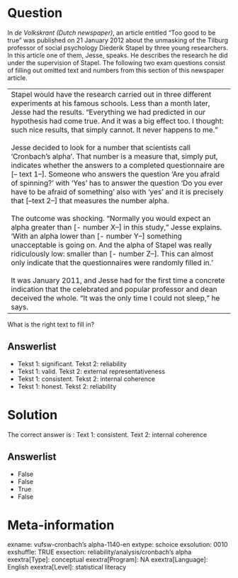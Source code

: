 Question
========
In *de Volkskrant (Dutch newspaper)*, an article entitled "Too good to
be true" was published on 21 January 2012 about the unmasking of the
Tilburg professor of social psychology Diederik Stapel by three young
researchers. In this article one of them, Jesse, speaks. He describes
the research he did under the supervision of Stapel. The following two
exam questions consist of filling out omitted text and numbers from this
section of this newspaper article.  
  

<table>
<colgroup>
<col style="width: 100%" />
</colgroup>
<tbody>
<tr class="odd">
<td>Stapel would have the research carried out in three different
experiments at his famous schools. Less than a month later, Jesse had
the results. "Everything we had predicted in our hypothesis had come
true. And it was a big effect too. I thought: such nice results, that
simply cannot. It never happens to me. "<br />
<br />
Jesse decided to look for a number that scientists call 'Cronbach's
alpha'. That number is a measure that, simply put, indicates whether the
answers to a completed questionnaire are [-- text 1--]. Someone who
answers the question 'Are you afraid of spinning?' with 'Yes' has to
answer the question 'Do you ever have to be afraid of something' also
with 'yes' and it is precisely that [--text 2--] that measures the
number alpha.<br />
<br />
The outcome was shocking. "Normally you would expect an alpha greater
than [- number X--] in this study," Jesse explains. 'With an alpha lower
than [- number Y--] something unacceptable is going on. And the alpha of
Stapel was really ridiculously low: smaller than [- number Z--]. This
can almost only indicate that the questionnaires were randomly filled
in. '<br />
<br />
It was January 2011, and Jesse had for the first time a concrete
indication that the celebrated and popular professor and dean deceived
the whole. "It was the only time I could not sleep," he says.<br />
</td>
</tr>
</tbody>
</table>

  
What is the right text to fill in?

Answerlist
----------
* Tekst 1: significant. Tekst 2: reliability
* Tekst 1: valid. Tekst 2: external representativeness
* Tekst 1: consistent. Tekst 2: internal coherence
* Tekst 1: honest. Tekst 2: reliability

Solution
========





The correct answer is : Text 1: consistent. Text 2: internal coherence


Answerlist
----------
* False
* False
* True
* False

Meta-information
================
exname: vufsw-cronbach's alpha-1140-en
extype: schoice
exsolution: 0010
exshuffle: TRUE
exsection: reliability/analysis/cronbach's alpha
exextra[Type]: conceptual
exextra[Program]: NA
exextra[Language]: English
exextra[Level]: statistical literacy

